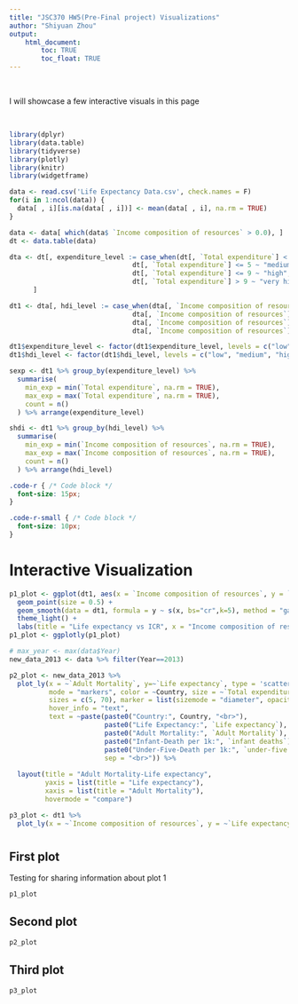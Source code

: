 ```yaml
---
title: "JSC370 HW5(Pre-Final project) Visualizations"
author: "Shiyuan Zhou"
output: 
    html_document:
        toc: TRUE
        toc_float: TRUE
---
```


<br>

I will showcase a few interactive visuals in this page

<br>

```r
library(dplyr)
library(data.table)
library(tidyverse)
library(plotly)
library(knitr)
library(widgetframe)

data <- read.csv('Life Expectancy Data.csv', check.names = F)
for(i in 1:ncol(data)) {
  data[ , i][is.na(data[ , i])] <- mean(data[ , i], na.rm = TRUE)
}

data <- data[ which(data$ `Income composition of resources` > 0.0), ]
dt <- data.table(data)

dta <- dt[, expenditure_level := case_when(dt[, `Total expenditure`] < 3 ~ "low", 
                               dt[, `Total expenditure`] <= 5 ~ "medium",
                               dt[, `Total expenditure`] <= 9 ~ "high",
                               dt[, `Total expenditure`] > 9 ~ "very high")
      ]

dt1 <- dta[, hdi_level := case_when(dta[, `Income composition of resources`] < 0.55 ~ "low", 
                               dta[, `Income composition of resources`] <= 0.7 ~ "medium",
                               dta[, `Income composition of resources`] <= 0.8 ~ "high",
                               dta[, `Income composition of resources`] > 0.8 ~ "very high")]

dt1$expenditure_level <- factor(dt1$expenditure_level, levels = c("low", "medium", "high", "very high"))
dt1$hdi_level <- factor(dt1$hdi_level, levels = c("low", "medium", "high", "very high"))

sexp <- dt1 %>% group_by(expenditure_level) %>%
  summarise(
    min_exp = min(`Total expenditure`, na.rm = TRUE),
    max_exp = max(`Total expenditure`, na.rm = TRUE),
    count = n()
  ) %>% arrange(expenditure_level)

shdi <- dt1 %>% group_by(hdi_level) %>%
  summarise(
    min_exp = min(`Income composition of resources`, na.rm = TRUE),
    max_exp = max(`Income composition of resources`, na.rm = TRUE),
    count = n()
  ) %>% arrange(hdi_level)
```

```css
.code-r { /* Code block */
  font-size: 15px;
}

.code-r-small { /* Code block */
  font-size: 10px;
}
```



# Interactive Visualization


```r
p1_plot <- ggplot(dt1, aes(x = `Income composition of resources`, y = `Life expectancy`, color = `Status`)) +
  geom_point(size = 0.5) +
  geom_smooth(data = dt1, formula = y ~ s(x, bs="cr",k=5), method = "gam", col=2) +
  theme_light() +
  labs(title = "Life expectancy vs ICR", x = "Income composition of resources", y = "Life expectancy") + theme(legend.position = c(0.8, 0.2))
p1_plot <- ggplotly(p1_plot)

# max_year <- max(data$Year)
new_data_2013 <- data %>% filter(Year==2013)

p2_plot <- new_data_2013 %>%
  plot_ly(x = ~`Adult Mortality`, y=~`Life expectancy`, type = 'scatter',
          mode = "markers", color = ~Country, size = ~`Total expenditure`,
          sizes = c(5, 70), marker = list(sizemode = "diameter", opacity = 0.5),
          hover_info = "text",
          text = ~paste(paste0("Country:", Country, "<br>"),
                        paste0("Life Expectancy:", `Life expectancy`),
                        paste0("Adult Mortality:", `Adult Mortality`),
                        paste0("Infant-Death per 1k:", `infant deaths`),
                        paste0("Under-Five-Death per 1k:", `under-five deaths`),
                        sep = "<br>")) %>%
  
  layout(title = "Adult Mortality-Life expectancy",
         yaxis = list(title = "Life expectancy"),
         xaxis = list(title = "Adult Mortality"),
         hovermode = "compare")

p3_plot <- dt1 %>%
  plot_ly(x = ~`Income composition of resources`, y = ~`Life expectancy`, color = ~Country, type = "scatter", mode = "lines")
```

# {.tabset}

## First plot

Testing for sharing information about plot 1

```r
p1_plot
```

## Second plot

```r
p2_plot
```

## Third plot

```r
p3_plot
```

# {-}


<br>
<br>